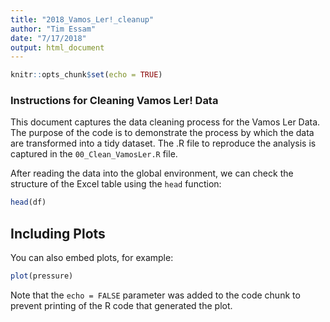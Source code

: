 ```yaml
---
title: "2018_Vamos_Ler!_cleanup"
author: "Tim Essam"
date: "7/17/2018"
output: html_document
---
```


```r
knitr::opts_chunk$set(echo = TRUE)
```

### Instructions for Cleaning Vamos Ler! Data


This document captures the data cleaning process for the Vamos Ler Data. The purpose of the code is to demonstrate the process by which the data are transformed into a tidy dataset. The .R file to reproduce the analysis is captured in the ```00_Clean_VamosLer.R``` file.

After reading the data into the global environment, we can check the structure of the Excel table using the ```head``` function:

```r
head(df)
```

## Including Plots

You can also embed plots, for example:

```r
plot(pressure)
```

Note that the `echo = FALSE` parameter was added to the code chunk to prevent printing of the R code that generated the plot.
